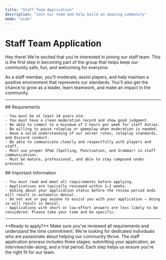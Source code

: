 ```yaml
---
title: "Staff Team Application"
description: "Join our team and help build an amazing community"
mode: "wide"
---
```


# Staff Team Application

Hey there! We're excited that you're interested in joining our staff team. This is the first step in becoming part of the group that helps keep our community safe, fun, and welcoming for everyone.

As a staff member, you'll moderate, assist players, and help maintain a positive environment that represents our standards. You'll also get the chance to grow as a leader, learn teamwork, and make an impact in the community.

---

<CardGroup cols={2}>
  <Card title="Requirements">
    ## Requirements

    - You must be at least 14 years old.
    - You must have a clean moderation record and show good judgment.
    - Be able to commit to a minimum of 2 hours per week for staff duties.
    - Be willing to pause roleplay or gameplay when moderation is needed.
    - Have a solid understanding of our server rules, roleplay standards, and Discord conduct.
    - Be able to communicate clearly and respectfully with players and staff.
    - Must use proper SPaG (Spelling, Punctuation, and Grammar) in staff communications.
    - Must be mature, professional, and able to stay composed under pressure.
  </Card>
  <Card title="Information">
    ## Important Information

    - You must read and meet all requirements before applying.
    - Applications are typically reviewed within 1–2 weeks.
    - Asking about your application status before the review period ends will result in automatic denial.
    - Do not ask or pay anyone to assist you with your application — doing so will result in denial.
    - Applications with short or low-effort answers are less likely to be considered. Please take your time and be specific.
  </Card>
</CardGroup>

---

<Info>
  **Ready to apply?** Make sure you've reviewed all requirements and understand the time commitment. We're looking for dedicated individuals who are passionate about helping our community thrive.
</Info>

<Info>
  The staff application process includes three stages: submitting your application, an interview/ride-along, and a trial period. Each step helps us ensure you're the right fit for our team.
</Info>